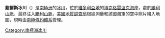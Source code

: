 {{Coord|72|37|S|169|3|E|source:GNIS|display=title}}

'''鮑爾斯冰川'''（{{lang-en|Bowers Glacier}}）是[[南極洲|南極洲]]的[[冰川|冰川]]，位於[[維多利亞地|維多利亞地]]的[[博克格雷溫克海岸|博克格雷溫克海岸]]，處於[[勝利山脈|勝利山脈]]，最終注入[[勝利山脈|勝利山脈]]，[[美國地質調查局|美國地質調查局]]根據測量和該國海軍的空中照片繪入地圖，現時由[[南極條約體系|南極條約體系]]管理。

{{DEFAULTSORT:Bowers Glacier}}
[[Category:南極洲冰川|Category:南極洲冰川]]


{{BorchgrevinkCoast-geo-stub}}